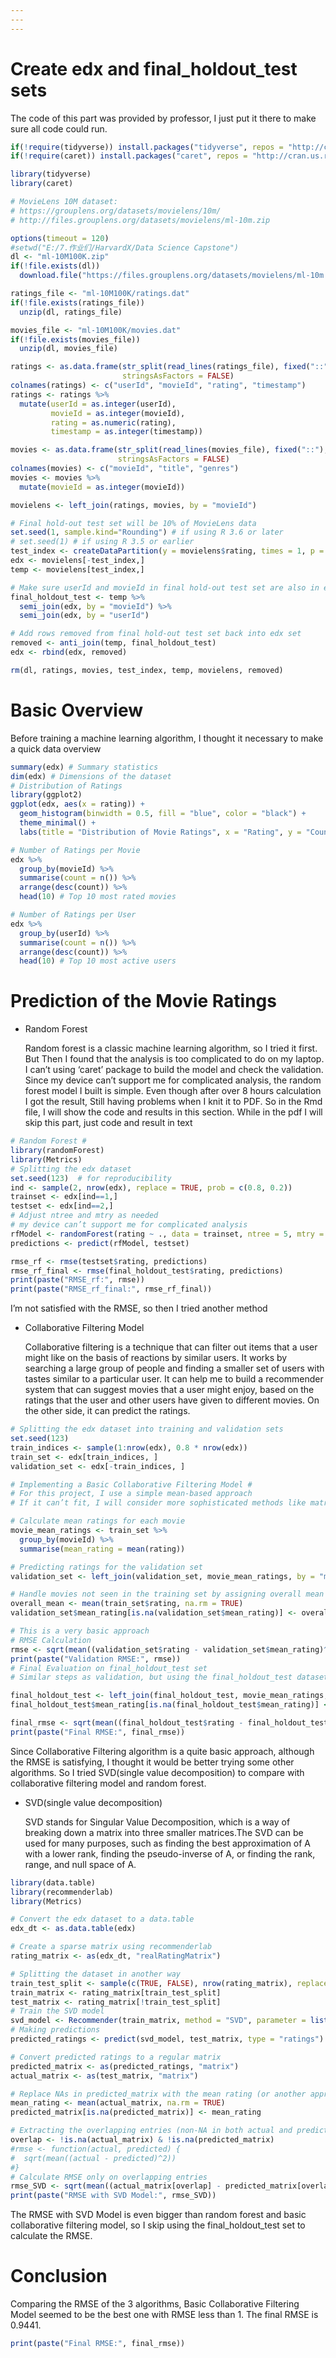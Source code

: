 ---
---
---

# Create edx and final_holdout_test sets

The code of this part was provided by professor, I just put it there to make sure all code could run.

```{r Preparation}
if(!require(tidyverse)) install.packages("tidyverse", repos = "http://cran.us.r-project.org")
if(!require(caret)) install.packages("caret", repos = "http://cran.us.r-project.org")

library(tidyverse)
library(caret)

# MovieLens 10M dataset:
# https://grouplens.org/datasets/movielens/10m/
# http://files.grouplens.org/datasets/movielens/ml-10m.zip

options(timeout = 120)
#setwd("E:/7.作业们/HarvardX/Data Science Capstone")
dl <- "ml-10M100K.zip"
if(!file.exists(dl))
  download.file("https://files.grouplens.org/datasets/movielens/ml-10m.zip", dl)

ratings_file <- "ml-10M100K/ratings.dat"
if(!file.exists(ratings_file))
  unzip(dl, ratings_file)

movies_file <- "ml-10M100K/movies.dat"
if(!file.exists(movies_file))
  unzip(dl, movies_file)

ratings <- as.data.frame(str_split(read_lines(ratings_file), fixed("::"), simplify = TRUE),
                         stringsAsFactors = FALSE)
colnames(ratings) <- c("userId", "movieId", "rating", "timestamp")
ratings <- ratings %>%
  mutate(userId = as.integer(userId),
         movieId = as.integer(movieId),
         rating = as.numeric(rating),
         timestamp = as.integer(timestamp))

movies <- as.data.frame(str_split(read_lines(movies_file), fixed("::"), simplify = TRUE),
                        stringsAsFactors = FALSE)
colnames(movies) <- c("movieId", "title", "genres")
movies <- movies %>%
  mutate(movieId = as.integer(movieId))

movielens <- left_join(ratings, movies, by = "movieId")

# Final hold-out test set will be 10% of MovieLens data
set.seed(1, sample.kind="Rounding") # if using R 3.6 or later
# set.seed(1) # if using R 3.5 or earlier
test_index <- createDataPartition(y = movielens$rating, times = 1, p = 0.1, list = FALSE)
edx <- movielens[-test_index,]
temp <- movielens[test_index,]

# Make sure userId and movieId in final hold-out test set are also in edx set
final_holdout_test <- temp %>% 
  semi_join(edx, by = "movieId") %>%
  semi_join(edx, by = "userId")

# Add rows removed from final hold-out test set back into edx set
removed <- anti_join(temp, final_holdout_test)
edx <- rbind(edx, removed)

rm(dl, ratings, movies, test_index, temp, movielens, removed)
```

# Basic Overview

Before training a machine learning algorithm, I thought it necessary to make a quick data overview

```{r Overview}
summary(edx) # Summary statistics 
dim(edx) # Dimensions of the dataset
# Distribution of Ratings
library(ggplot2)
ggplot(edx, aes(x = rating)) + 
  geom_histogram(binwidth = 0.5, fill = "blue", color = "black") +
  theme_minimal() +
  labs(title = "Distribution of Movie Ratings", x = "Rating", y = "Count")

# Number of Ratings per Movie
edx %>% 
  group_by(movieId) %>% 
  summarise(count = n()) %>% 
  arrange(desc(count)) %>% 
  head(10) # Top 10 most rated movies

# Number of Ratings per User
edx %>% 
  group_by(userId) %>% 
  summarise(count = n()) %>% 
  arrange(desc(count)) %>% 
  head(10) # Top 10 most active users
```

# Prediction of the Movie Ratings

-   Random Forest

    Random forest is a classic machine learning algorithm, so I tried it first. But Then I found that the analysis is too complicated to do on my laptop. I can't using 'caret' package to build the model and check the validation. Since my device can't support me for complicated analysis, the random forest model I built is simple. Even though after over 8 hours calculation I got the result, Still having problems when I knit it to PDF. So in the Rmd file, I will show the code and results in this section. While in the pdf I will skip this part, just code and result in text

```{r Random forest}
# Random Forest #
library(randomForest)
library(Metrics)
# Splitting the edx dataset
set.seed(123)  # for reproducibility
ind <- sample(2, nrow(edx), replace = TRUE, prob = c(0.8, 0.2))
trainset <- edx[ind==1,]
testset <- edx[ind==2,]
# Adjust ntree and mtry as needed
# my device can’t support me for complicated analysis
rfModel <- randomForest(rating ~ ., data = trainset, ntree = 5, mtry = 2)
predictions <- predict(rfModel, testset)

rmse_rf <- rmse(testset$rating, predictions)
rmse_rf_final <- rmse(final_holdout_test$rating, predictions)
print(paste("RMSE_rf:", rmse))
print(paste("RMSE_rf_final:", rmse_rf_final))
```

I'm not satisfied with the RMSE, so then I tried another method

-   Collaborative Filtering Model

    Collaborative filtering is a technique that can filter out items that a user might like on the basis of reactions by similar users. It works by searching a large group of people and finding a smaller set of users with tastes similar to a particular user. It can help me to build a recommender system that can suggest movies that a user might enjoy, based on the ratings that the user and other users have given to different movies. On the other side, it can predict the ratings.

```{r Basic Collaborative Filtering Model}
# Splitting the edx dataset into training and validation sets
set.seed(123)
train_indices <- sample(1:nrow(edx), 0.8 * nrow(edx))
train_set <- edx[train_indices, ]
validation_set <- edx[-train_indices, ]

# Implementing a Basic Collaborative Filtering Model #
# For this project, I use a simple mean-based approach
# If it can’t fit, I will consider more sophisticated methods like matrix factorization

# Calculate mean ratings for each movie
movie_mean_ratings <- train_set %>% 
  group_by(movieId) %>% 
  summarise(mean_rating = mean(rating))

# Predicting ratings for the validation set
validation_set <- left_join(validation_set, movie_mean_ratings, by = "movieId")

# Handle movies not seen in the training set by assigning overall mean rating
overall_mean <- mean(train_set$rating, na.rm = TRUE)
validation_set$mean_rating[is.na(validation_set$mean_rating)] <- overall_mean

# This is a very basic approach
# RMSE Calculation
rmse <- sqrt(mean((validation_set$rating - validation_set$mean_rating)^2))
print(paste("Validation RMSE:", rmse))
# Final Evaluation on final_holdout_test set
# Similar steps as validation, but using the final_holdout_test dataset

final_holdout_test <- left_join(final_holdout_test, movie_mean_ratings, by = "movieId")
final_holdout_test$mean_rating[is.na(final_holdout_test$mean_rating)] <- overall_mean

final_rmse <- sqrt(mean((final_holdout_test$rating - final_holdout_test$mean_rating)^2))
print(paste("Final RMSE:", final_rmse))
```

Since Collaborative Filtering algorithm is a quite basic approach, although the RMSE is satisfying, I thought it would be better trying some other algorithms. So I tried SVD(single value decomposition) to compare with collaborative filtering model and random forest.

-   SVD(single value decomposition)

    SVD stands for Singular Value Decomposition, which is a way of breaking down a matrix into three smaller matrices.The SVD can be used for many purposes, such as finding the best approximation of A with a lower rank, finding the pseudo-inverse of A, or finding the rank, range, and null space of A.

```{r SVD}
library(data.table)
library(recommenderlab)
library(Metrics)

# Convert the edx dataset to a data.table
edx_dt <- as.data.table(edx)

# Create a sparse matrix using recommenderlab
rating_matrix <- as(edx_dt, "realRatingMatrix")

# Splitting the dataset in another way
train_test_split <- sample(c(TRUE, FALSE), nrow(rating_matrix), replace = TRUE, prob = c(0.8, 0.2))
train_matrix <- rating_matrix[train_test_split]
test_matrix <- rating_matrix[!train_test_split]
# Train the SVD model
svd_model <- Recommender(train_matrix, method = "SVD", parameter = list(k = 20))
# Making predictions
predicted_ratings <- predict(svd_model, test_matrix, type = "ratings")

# Convert predicted ratings to a regular matrix
predicted_matrix <- as(predicted_ratings, "matrix")
actual_matrix <- as(test_matrix, "matrix")

# Replace NAs in predicted_matrix with the mean rating (or another appropriate value)
mean_rating <- mean(actual_matrix, na.rm = TRUE)
predicted_matrix[is.na(predicted_matrix)] <- mean_rating

# Extracting the overlapping entries (non-NA in both actual and predicted matrices)
overlap <- !is.na(actual_matrix) & !is.na(predicted_matrix)
#rmse <- function(actual, predicted) {
#  sqrt(mean((actual - predicted)^2))
#}
# Calculate RMSE only on overlapping entries
rmse_SVD <- sqrt(mean((actual_matrix[overlap] - predicted_matrix[overlap])^2))
print(paste("RMSE with SVD Model:", rmse_SVD))
```

The RMSE with SVD Model is even bigger than random forest and basic collaborative filtering model, so I skip using the final_holdout_test set to calculate the RMSE.

# Conclusion

Comparing the RMSE of the 3 algorithms, Basic Collaborative Filtering Model seemed to be the best one with RMSE less than 1. The final RMSE is 0.9441.

```{r RMSE}
print(paste("Final RMSE:", final_rmse))
```
